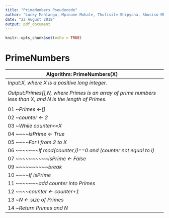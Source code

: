 ```yaml
---
title: "PrimeNumbers Pseudocode"
author: "Lucky Mahlangu, Mpinane Mohale, Thulisile Shipyana, Sbusiso Mkhombe "
date: "22 August 2018"
output: pdf_document
---
```


```r
knitr::opts_chunk$set(echo = TRUE)
```

# PrimeNumbers

|**Algorithm: PrimeNumbers(X)**                                                                                                 |
|------------------------------------------------------------------------------------------------------------------------------ |-----
|*Input:X, where X is a positive long integer.*                                                                                 |
|                                                                                                                               |
|*Output:Primes[],N, where Primes is an array of prime numbers less than X, and N is the length of Primes.*                     |                                 |                                                                                                                               |
|                                                                                                                              
|01 ~*Primes $\leftarrow$[]*
|02 ~*counter $\leftarrow$ 2*
|03 ~*While counter<=X*
|04 ~~~~*isPrime $\leftarrow$ True*
|05 ~~~~*For i from 2 to X*
|06 ~~~~~~~*If mod(counter,i)==0 and (counter not equal to i)*
|07 ~~~~~~~~~~*isPrime $\leftarrow$ False*
|09 ~~~~~~~~~~*break*
|10 ~~~~*If isPrime*
|11 ~~~~~~~*add counter into Primes*
|12 ~~~~*counter $\leftarrow$ counter+1*
|13 ~*N $\leftarrow$ size of Primes*
|14 ~*Return Primes and N*





